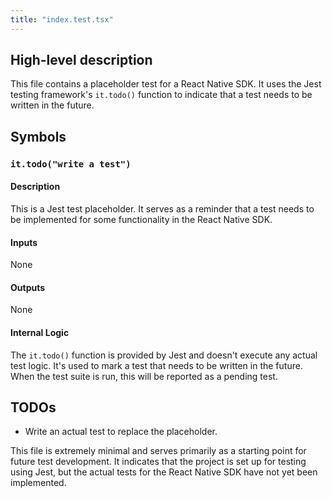 ```yaml
---
title: "index.test.tsx"
---
```


## High-level description
This file contains a placeholder test for a React Native SDK. It uses the Jest testing framework's `it.todo()` function to indicate that a test needs to be written in the future.

## Symbols

### `it.todo("write a test")`
#### Description
This is a Jest test placeholder. It serves as a reminder that a test needs to be implemented for some functionality in the React Native SDK.

#### Inputs
None

#### Outputs
None

#### Internal Logic
The `it.todo()` function is provided by Jest and doesn't execute any actual test logic. It's used to mark a test that needs to be written in the future. When the test suite is run, this will be reported as a pending test.

## TODOs
- Write an actual test to replace the placeholder.

This file is extremely minimal and serves primarily as a starting point for future test development. It indicates that the project is set up for testing using Jest, but the actual tests for the React Native SDK have not yet been implemented.